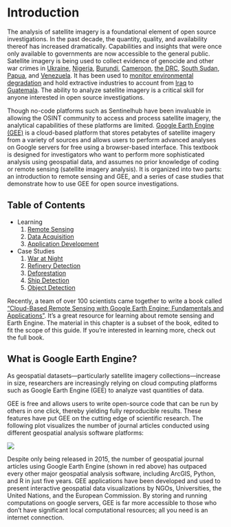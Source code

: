 # Introduction {.unnumbered}

The analysis of satellite imagery is a foundational element of open source investigations. In the past decade, the quantity, quality, and availability thereof has increased dramatically. Capabilities and insights that were once only available to governments are now accessible to the general public. Satellite imagery is being used to collect evidence of genocide and other war crimes in [Ukraine](https://www.nbcnews.com/science/science-news/ukraine-satellites-war-crimes-rcna26291), [Nigeria](https://www.amnesty.org/en/latest/news/2016/04/nigeria-military-cover-up-of-mass-slaughter-at-zaria-exposed/), [Burundi](https://www.amnesty.org/en/latest/news/2016/01/burundi-satellite-evidence-supports-witness-accounts-of-mass-graves/), [Cameroon](https://www.amnesty.org/en/latest/news/2021/07/cameroon-satellite-images-reveal-devastation-in-anglophone-regions-2/), [the DRC](https://www.aaas.org/resources/satellite-imagery-assessment-forced-relocations-near-luiswishi-mine), [South Sudan](https://gsp.yale.edu/case-studies/sudan/maps-satellite-images/other-darfur-satellite-imagery), [Papua](https://gsp.yale.edu/resources/maps-satellite-images/papua), and [Venezuela](https://www.hrw.org/report/2016/04/04/unchecked-power/police-and-military-raids-low-income-and-immigrant-communities). It has been used to [monitor environmental degradation](https://www.theguardian.com/environment/2016/mar/02/new-satellite-mapping-a-game-changer-against-illegal-logging) and hold extractive industries to account from [Iraq](https://www.bellingcat.com/resources/2021/04/15/what-oil-satellite-technology-and-iraq-can-tell-us-about-pollution/) to [Guatemala](https://www.planet.com/pulse/the-observatory-of-extractive-industries-oie-shines-a-light-on-the-mining-industry-using-planets-satellite-data/). The ability to analyze satellite imagery is a critical skill for anyone interested in open source investigations.

Though no-code platforms such as Sentinelhub have been invaluable in allowing the OSINT community to access and process satellite imagery, the analytical capabilities of these platforms are limited. [Google Earth Engine (GEE)](https://earthengine.google.com/#intro) is a cloud-based platform that stores petabytes of satellite imagery from a variety of sources and allows users to perform advanced analyses on Google servers for free using a browser-based interface. This textbook is designed for investigators who want to perform more sophisticated analysis using geospatial data, and assumes no prior knowledge of coding or remote sensing (satellite imagery analysis). It is organized into two parts: an introduction to remote sensing and GEE, and a series of case studies that demonstrate how to use GEE for open source investigations.

## Table of Contents
- Learning
    1. [Remote Sensing](ch1.qmd)
    2. [Data Acquisition](ch2.qmd)
    4. [Application Development](ch4.qmd)
- Case Studies
    1. [War at Night](lights.qmd)
    2. [Refinery Detection](refineries.qmd)
    3. [Deforestation](trees.qmd)
    4. [Ship Detection](ships.qmd)
    5. [Object Detection](object_detection.qmd)
    
Recently, a team of over 100 scientists came together to write a book called ["Cloud-Based Remote Sensing with Google Earth Engine: Fundamentals and Applications"](https://www.eefabook.org/). It's a great resource for learning about remote sensing and Earth Engine. The material in this chapter is a subset of the book, edited to fit the scope of this guide. If you're interested in learning more, check out the full book.



## What is Google Earth Engine?


As geospatial datasets—particularly satellite imagery collections—increase in size, researchers are increasingly relying on cloud computing platforms such as Google Earth Engine (GEE) to analyze vast quantities of data. 

GEE is free and allows users to write open-source code that can be run by others in one click, thereby yielding fully reproducible results. These features have put GEE on the cutting edge of scientific research. The following plot visualizes the number of journal articles conducted using different geospatial analysis software platforms:

![](./images/WoS%20Articles.png)

Despite only being released in 2015, the number of geospatial journal articles using Google Earth Engine (shown in red above) has outpaced every other major geospatial analysis software, including ArcGIS, Python, and R in just five years. GEE applications have been developed and used to present interactive geospatial data visualizations by NGOs, Universities, the United Nations, and the European Commission. By storing and running computations on google servers, GEE is far more accessible to those who don’t have significant local computational resources; all you need is an internet connection. 